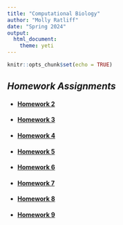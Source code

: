 ```yaml
---
title: "Computational Biology"
author: "Molly Ratliff"
date: "Spring 2024"
output: 
  html_document: 
    theme: yeti
---
```


```r
knitr::opts_chunk$set(echo = TRUE)
```

## *Homework Assignments*
* #### [Homework 2](Homework_02.html)

* #### [Homework 3](Homework_03.html)

* #### [Homework 4](Homework_04.html)

* #### [Homework 5](Homework_05.html)

* #### [Homework 6](Homework_06.html)

* #### [Homework 7](Homework_07.html)

* #### [Homework 8](Homework_08.html)

* #### [Homework 9](Homework_09.html)